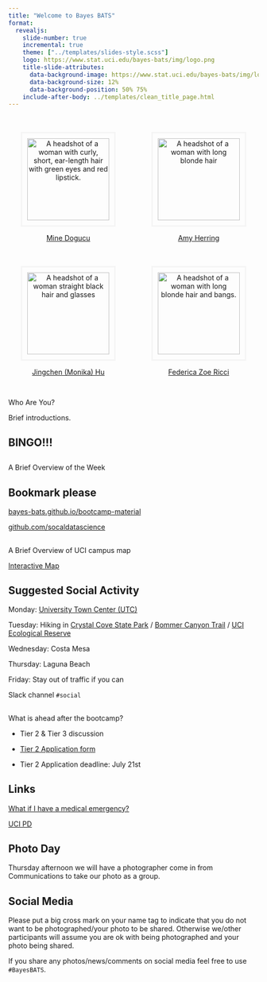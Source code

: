 ```yaml
---
title: "Welcome to Bayes BATS"
format: 
  revealjs:
    slide-number: true
    incremental: true
    theme: ["../templates/slides-style.scss"]
    logo: https://www.stat.uci.edu/bayes-bats/img/logo.png
    title-slide-attributes: 
      data-background-image: https://www.stat.uci.edu/bayes-bats/img/logo.png
      data-background-size: 12%
      data-background-position: 50% 75%
    include-after-body: ../templates/clean_title_page.html
---
```


:::: {.columns}

::: {.column width="50%"}
::: {style="text-align: center;"}




<img src="https://www.minedogucu.com/img/headshot.jpg"
        alt="A headshot of a woman with curly, short, ear-length hair with green eyes and red lipstick."
        style="width:165px; margin-top:20px; border: 3px solid whitesmoke; padding: 10px;">
        
[Mine Dogucu](https://www.minedogucu.com/) 

:::
:::

::: {.column width="50%"}

::: {style="text-align: center;"}


<img src="https://globalhealth.duke.edu/sites/default/files/styles/person_headshot_default/public/faculty/amy-herring2.jpg?itok=Iy3_vnP-&h=9fe67f81"
        alt="A headshot of a woman with long blonde hair"
        style="width:165px; margin-top:20px; border: 3px solid whitesmoke; padding: 10px;">
        

[Amy Herring](https://globalhealth.duke.edu/people/herring-amy)

:::
:::



::::

:::: {.columns}

::: {.column width="50%"}
::: {style="text-align: center;"}



<img src="https://pages.vassar.edu/jihu/files/2021/01/Monika2021-300x300.jpg"
        alt="A headshot of a woman straight black hair and glasses"
        style="width:165px; margin-top:20px; border: 3px solid whitesmoke; padding: 10px;">
        
[Jingchen (Monika) Hu](https://pages.vassar.edu/jihu/)

:::
:::

::: {.column width="50%"}

::: {style="text-align: center;"}




<img src="https://stats68-sp21.netlify.app/img/federica-ricci.jpeg"
        alt="A headshot of a woman with long blonde hair and bangs."
        style="width:165px; margin-top:20px; border: 3px solid whitesmoke; padding: 10px;">
        

[Federica Zoe Ricci](https://federicazoe.github.io/)

:::
:::



::::

## 

::: {.font75}

Who Are You?

:::

Brief introductions.


## BINGO!!!

## 


::: {.font75}

A Brief Overview of the Week

:::


::: {.callout-important collapse="true"}

## Bookmark please

[bayes-bats.github.io/bootcamp-material](https://bayes-bats.github.io/bootcamp-material/)

[github.com/socaldatascience](https://github.com/socaldatascience)
:::


##

::: {.font75}

A Brief Overview of UCI campus map

:::

[Interactive Map](https://map.uci.edu/?id=463#!ct/61979?s/)

## Suggested Social Activity

Monday: [University Town Center (UTC)](https://www.shopirvinecompany.com/centers/irvine/university-center)

Tuesday: Hiking in [Crystal Cove State Park](http://www.crystalcovestatepark.org/hiking-2/) / [Bommer Canyon Trail](https://letsgooutside.org/explore/bommer-canyon/) / [UCI Ecological Reserve](https://ecopreserve.ucnrs.org)

Wednesday: Costa Mesa

Thursday: Laguna Beach

Friday: Stay out of traffic if you can

Slack channel `#social`

## 

::: {.font75}

What is ahead after the bootcamp?

:::

- Tier 2 & Tier 3 discussion

- [Tier 2 Application form](https://duke.qualtrics.com/jfe/form/SV_bmvqDdmb5s0e8yq)

- Tier 2 Application deadline: July 21st

## Links

[What if I have a medical emergency?](https://shc.uci.edu/sites/default/files/insurance/docs/uci-med-brochure-rev4.pdf)

[UCI PD](https://www.police.uci.edu/)

## Photo Day

Thursday afternoon we will have a photographer come in from Communications to take our photo as a group. 

## Social Media

Please put a big cross mark on your name tag to indicate that you do not want to be photographed/your photo to be shared. 
Otherwise we/other participants will assume you are ok with being photographed and your photo being shared. 

If you share any photos/news/comments on social media feel free to use `#BayesBATS`.